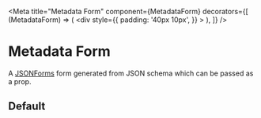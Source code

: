 
<Meta
  title="Metadata Form"
  component={MetadataForm}
  decorators={[
    (MetadataForm) => (
      <div
        style={{
          padding: '40px 10px',
        }}
      >
        <MetadataForm />
      </div>
    ),
  ]}
/>

# Metadata Form

A [JSONForms](https://jsonforms.io/) form generated from JSON schema which can be passed as a prop.

## Default

<Canvas>
	<Story name="Default">
		<MetadataForm />
	</Story>
</Canvas>

